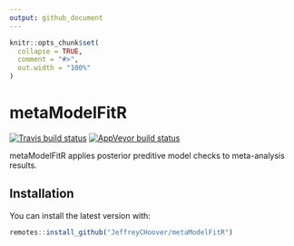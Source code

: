 ```yaml
---
output: github_document
---
```


<!-- README.md is generated from README.Rmd. Please edit that file -->

```r
knitr::opts_chunk$set(
  collapse = TRUE,
  comment = "#>",
  out.width = "100%"
)
```

# metaModelFitR

[![Travis build status](https://travis-ci.org/JeffreyCHoover/metaModelFitR.svg?branch=master)](https://travis-ci.org/JeffreyCHoover/metaModelFitR)
[![AppVeyor build status](https://ci.appveyor.com/api/projects/status/github/JeffreyCHoover/metaModelFitR?branch=master&svg=true)](https://ci.appveyor.com/project/JeffreyCHoover/metaModelFitR)

metaModelFitR applies posterior preditive model checks to meta-analysis results.

## Installation

You can install the latest version with:

``` r
remotes::install_github("JeffreyCHoover/metaModelFitR")
```
